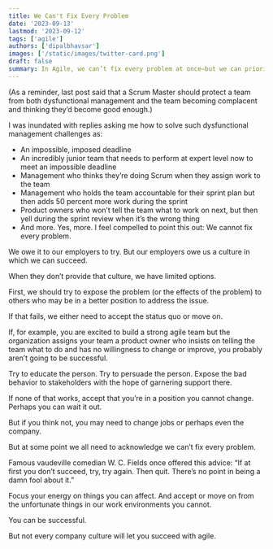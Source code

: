 ```yaml
---
title: We Can't Fix Every Problem
date: '2023-09-13'
lastmod: '2023-09-12'
tags: ['agile']
authors: ['dipalbhavsar']
images: ['/static/images/twitter-card.png']
draft: false
summary: In Agile, we can’t fix every problem at once—but we can prioritize, iterate, and continuously improve. Agile fosters adaptability, focusing on delivering value while embracing change. Instead of perfection, we aim for progress, learning from feedback, and refining solutions over time. Small, incremental steps drive sustainable success.
---
```

 
(As a reminder, last post said that a Scrum Master should protect a team from both dysfunctional management and the team becoming complacent and thinking they’d become good enough.)
 
I was inundated with replies asking me how to solve such dysfunctional management challenges as:
- An impossible, imposed deadline
- An incredibly junior team that needs to perform at expert level now to meet an impossible deadline
- Management who thinks they’re doing Scrum when they assign work to the team
- Management who holds the team accountable for their sprint plan but then adds 50 percent more work during the sprint
- Product owners who won’t tell the team what to work on next, but then yell during the sprint review when it’s the wrong thing
- And more. Yes, more.
I feel compelled to point this out: We cannot fix every problem.
 
We owe it to our employers to try. But our employers owe us a culture in which we can succeed.
 
When they don’t provide that culture, we have limited options.
 
First, we should try to expose the problem (or the effects of the problem) to others who may be in a better position to address the issue.
 
If that fails, we either need to accept the status quo or move on.
 
If, for example, you are excited to build a strong agile team but the organization assigns your team a product owner who insists on telling the team what to do and has no willingness to change or improve, you probably aren’t going to be successful.
 
Try to educate the person. Try to persuade the person. Expose the bad behavior to stakeholders with the hope of garnering support there.
 
If none of that works, accept that you’re in a position you cannot change. Perhaps you can wait it out.
 
But if you think not, you may need to change jobs or perhaps even the company.
 
But at some point we all need to acknowledge we can’t fix every problem.
 
Famous vaudeville comedian W. C. Fields once offered this advice: “If at first you don’t succeed, try, try again. Then quit. There’s no point in being a damn fool about it.”
 
Focus your energy on things you can affect. And accept or move on from the unfortunate things in our work environments you cannot.

You can be successful.
 
But not every company culture will let you succeed with agile.
